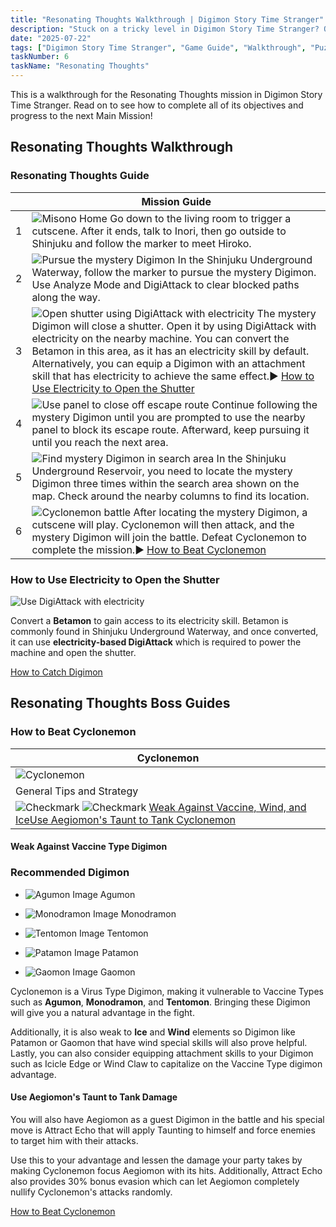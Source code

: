 ```yaml
---
title: "Resonating Thoughts Walkthrough | Digimon Story Time Stranger"
description: "Stuck on a tricky level in Digimon Story Time Stranger? Our complete walkthrough offers expert tips, strategies, and links to level guides to help you master the art of untangling."
date: "2025-07-22"
tags: ["Digimon Story Time Stranger", "Game Guide", "Walkthrough", "Puzzle Games", "Mobile Games"]
taskNumber: 6
taskName: "Resonating Thoughts"
---
```


This is a walkthrough for the Resonating Thoughts mission in Digimon Story Time Stranger. Read on to see how to complete all of its objectives and progress to the next Main Mission!

## Resonating Thoughts Walkthrough

### Resonating Thoughts Guide

|  | Mission Guide |
| --- | --- |
| 1 | ![Misono Home](/images/walkthorough/3015d4013e42f0e0.webp) Go down to the living room to trigger a cutscene. After it ends, talk to Inori, then go outside to Shinjuku and follow the marker to meet Hiroko. |
| 2 | ![Pursue the mystery Digimon](/images/walkthorough/358525d74d718ccf.webp) In the Shinjuku Underground Waterway, follow the marker to pursue the mystery Digimon. Use Analyze Mode and DigiAttack to clear blocked paths along the way. |
| 3 | ![Open shutter using DigiAttack with electricity](/images/walkthorough/505e73578dfc2173.webp) The mystery Digimon will close a shutter. Open it by using DigiAttack with electricity on the nearby machine. You can convert the Betamon in this area, as it has an electricity skill by default. Alternatively, you can equip a Digimon with an attachment skill that has electricity to achieve the same effect.▶︎ [How to Use Electricity to Open the Shutter](#hm_101) |
| 4 | ![Use panel to close off escape route](/images/walkthorough/71b767813562adce.webp) Continue following the mystery Digimon until you are prompted to use the nearby panel to block its escape route. Afterward, keep pursuing it until you reach the next area. |
| 5 | ![Find mystery Digimon in search area](/images/walkthorough/4ed2ab36f6c0d89e.webp) In the Shinjuku Underground Reservoir, you need to locate the mystery Digimon three times within the search area shown on the map. Check around the nearby columns to find its location. |
| 6 | ![Cyclonemon battle](/images/walkthorough/b3d01608464299e3.webp) After locating the mystery Digimon, a cutscene will play. Cyclonemon will then attack, and the mystery Digimon will join the battle. Defeat Cyclonemon to complete the mission.▶︎ [How to Beat Cyclonemon](#hm_201) |

### How to Use Electricity to Open the Shutter

![Use DigiAttack with electricity](/images/walkthorough/a24c0561f75c4996.webp)

Convert a **Betamon** to gain access to its electricity skill. Betamon is commonly found in Shinjuku Underground Waterway, and once converted, it can use **electricity-based DigiAttack** which is required to power the machine and open the shutter.

[How to Catch Digimon](/games/Digimon-Story-Time-Stranger/archives/555047)

## Resonating Thoughts Boss Guides

### How to Beat Cyclonemon

| Cyclonemon |
| --- |
| ![Cyclonemon](/images/walkthorough/533bc0bd6a296495.webp) |
| General Tips and Strategy |
| ![Checkmark](/images/walkthorough/302062a858042a1d.webp) ![Checkmark](/images/walkthorough/302062a858042a1d.webp) [Weak Against Vaccine, Wind, and Ice](#hs_1)[Use Aegiomon's Taunt to Tank Cyclonemon](#hs_2) |

#### Weak Against Vaccine Type Digimon

### Recommended Digimon

- ![[Agumon](https://game8.co/games/Digimon-Story-Time-Stranger/archives/555161) Image](https://img.game8.co/4294384/594b563b0d06347e199b7ea6bac9b8b9.png/show) Agumon
- ![[Monodramon](https://game8.co/games/Digimon-Story-Time-Stranger/archives/555194) Image](https://img.game8.co/4295337/caa628383b32d78b0b9b554caffdf06a.png/show) Monodramon
- ![[Tentomon](https://game8.co/games/Digimon-Story-Time-Stranger/archives/555203) Image](https://img.game8.co/4294680/62747af3d05fd777296ca58a5227ebab.png/show) Tentomon

- ![[Patamon](https://game8.co/games/Digimon-Story-Time-Stranger/archives/555144) Image](https://img.game8.co/4294388/43e8fee6038b629aba3a4873a3ba1b7e.png/show) Patamon
- ![[Gaomon](https://game8.co/games/Digimon-Story-Time-Stranger/archives/555191) Image](https://img.game8.co/4295507/e8f549389d8d894a2629a5017e2d22ea.png/show) Gaomon

Cyclonemon is a Virus Type Digimon, making it vulnerable to Vaccine Types such as **Agumon**, **Monodramon**, and **Tentomon**. Bringing these Digimon will give you a natural advantage in the fight.

Additionally, it is also weak to **Ice** and **Wind** elements so Digimon like Patamon or Gaomon that have wind special skills will also prove helpful. Lastly, you can also consider equipping attachment skills to your Digimon such as Icicle Edge or Wind Claw to capitalize on the Vaccine Type digimon advantage.

#### Use Aegiomon's Taunt to Tank Damage

You will also have Aegiomon as a guest Digimon in the battle and his special move is Attract Echo that will apply Taunting to himself and force enemies to target him with their attacks.

Use this to your advantage and lessen the damage your party takes by making Cyclonemon focus Aegiomon with its hits. Additionally, Attract Echo also provides 30% bonus evasion which can let Aegiomon completely nullify Cyclonemon's attacks randomly.

[How to Beat Cyclonemon](/games/Digimon-Story-Time-Stranger/archives/555259)
